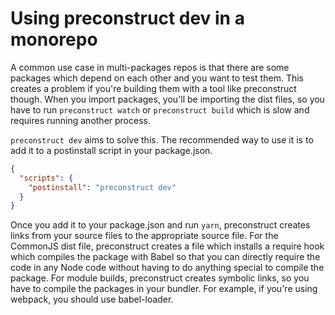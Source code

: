 # Using preconstruct dev in a monorepo

A common use case in multi-packages repos is that there are some packages which depend on each other and you want to test them. This creates a problem if you're building them with a tool like preconstruct though. When you import packages, you'll be importing the dist files, so you have to run `preconstruct watch` or `preconstruct build` which is slow and requires running another process.

`preconstruct dev` aims to solve this. The recommended way to use it is to add it to a postinstall script in your package.json.

```json
{
  "scripts": {
    "postinstall": "preconstruct dev"
  }
}
```

Once you add it to your package.json and run `yarn`, preconstruct creates links from your source files to the appropriate source file. For the CommonJS dist file, preconstruct creates a file which installs a require hook which compiles the package with Babel so that you can directly require the code in any Node code without having to do anything special to compile the package. For module builds, preconstruct creates symbolic links, so you have to compile the packages in your bundler. For example, if you're using webpack, you should use babel-loader.
